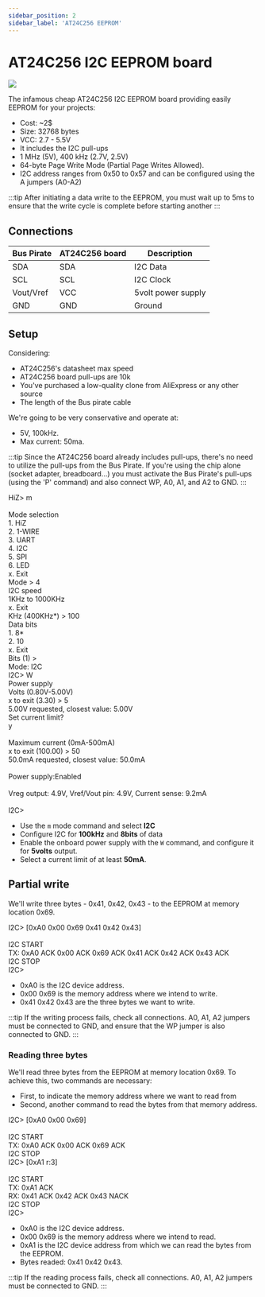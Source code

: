 ```yaml
---
sidebar_position: 2
sidebar_label: 'AT24C256 EEPROM'
---
```


# AT24C256 I2C EEPROM board

![](./img/at24c256-sch-board.png)

The infamous cheap AT24C256 I2C EEPROM board providing easily EEPROM for your projects:

- Cost: ~2$
- Size: 32768 bytes
- VCC: 2.7 - 5.5V
- It includes the I2C pull-ups
- 1 MHz (5V), 400 kHz (2.7V, 2.5V)
- 64-byte Page Write Mode (Partial Page Writes Allowed). 
- I2C address ranges from 0x50 to 0x57 and can be configured using the A jumpers (A0-A2)

:::tip
After initiating a data write to the EEPROM, you must wait up to 5ms to ensure that the write cycle is complete before starting another
:::

## Connections

|Bus Pirate|AT24C256 board|Description|
|-|-|-|
|SDA|SDA|I2C Data|
|SCL|SCL|I2C Clock|
|Vout/Vref|VCC|5volt power supply|
|GND|GND|Ground|

## Setup

Considering:
- AT24C256's datasheet max speed
- AT24C256 board pull-ups are 10k
- You've purchased a low-quality clone from AliExpress or any other source
- The length of the Bus pirate cable

We're going to be very conservative and operate at:
- 5V, 100kHz.
- Max current: 50ma.

:::tip
Since the AT24C256 board already includes pull-ups, there's no need to utilize the pull-ups from the Bus Pirate. If you're using the chip alone (socket adapter, breadboard...) you must activate the Bus Pirate's pull-ups (using the 'P' command) and also connect WP, A0, A1, and A2 to GND.
:::

<BrowserWindow>
<span className="bp-prompt">HiZ></span> m<br/>
<br/>
<span className="bp-info">Mode selection</span><br/>
 1. <span className="bp-info">HiZ</span><br/>
 2. <span className="bp-info">1-WIRE</span><br/>
 3. <span className="bp-info">UART</span><br/>
 4. <span className="bp-info">I2C</span><br/>
 5. <span className="bp-info">SPI</span><br/>
 6. <span className="bp-info">LED</span><br/>
 x. <span className="bp-info">Exit</span><br/>
<span className="bp-prompt">Mode ></span> 4<br/>
<span className="bp-info">I2C speed</span><br/>
 1KHz to 1000KHz<br/>
 x. <span className="bp-info">Exit</span><br/>
<span className="bp-prompt">KHz (</span>400KHz*<span className="bp-prompt">) ></span> 100<br/>
<span className="bp-info">Data bits</span><br/>
 1. <span className="bp-info">8*</span><br/>
 2. <span className="bp-info">10</span><br/>
 x. <span className="bp-info">Exit</span><br/>
<span className="bp-prompt">Bits (</span>1<span className="bp-prompt">) ></span> <br/>
<span className="bp-info">Mode:</span> I2C<br/>
<span className="bp-prompt">I2C></span> W<br/>
<span className="bp-info">Power supply<br/>
Volts (0.80V-5.00V)</span><br/>
<span className="bp-prompt">x to exit (3.30) ></span> 5<br/>
<span className="bp-float">5.00</span>V<span className="bp-info"> requested, closest value: <span className="bp-float">5.00</span></span>V<br/>
Set current limit?<br/>
y<br/>
<br/>
<span className="bp-info">Maximum current (0mA-500mA)</span><br/>
<span className="bp-prompt">x to exit (100.00) ></span> 50<br/>
<span className="bp-float">50.0</span>mA<span className="bp-info"> requested, closest value: <span className="bp-float">50.0</span></span>mA<br/>
<br/>
<span className="bp-info">Power supply:</span>Enabled<br/>
<span className="bp-info"><br/>
Vreg output: <span className="bp-float">4.9</span></span>V<span className="bp-info">, Vref/Vout pin: <span className="bp-float">4.9</span></span>V<span className="bp-info">, Current sense: <span className="bp-float">9.2</span></span>mA<span className="bp-info"><br/>
</span><br/>
<span className="bp-prompt">I2C></span> 

</BrowserWindow>

- Use the ```m``` mode command and select **I2C**
- Configure I2C for **100kHz** and **8bits** of data
- Enable the onboard power supply with the ```W``` command, and configure it for **5volts** output. 
- Select a current limit of at least **50mA**.

## Partial write

We'll write three bytes - 0x41, 0x42, 0x43 - to the EEPROM at memory location 0x69.

<BrowserWindow>
<span className="bp-prompt">I2C></span> [0xA0 0x00 0x69 0x41 0x42 0x43]<br/>
<br/>
I2C START<br/>
<span className="bp-info">TX:</span> 0x<span className="bp-float">A0</span> ACK 0x<span className="bp-float">00</span> ACK 0x<span className="bp-float">69</span> ACK 0x<span className="bp-float">41</span> ACK 0x<span className="bp-float">42</span> ACK 0x<span className="bp-float">43</span> ACK <br/>
I2C STOP<br/>
<span className="bp-prompt">I2C></span> 
</BrowserWindow>

- 0xA0 is the I2C device address.
- 0x00 0x69 is the memory address where we intend to write.
- 0x41 0x42 0x43 are the three bytes we want to write.

:::tip
If the writing process fails, check all connections. A0, A1, A2 jumpers must be connected to GND, and ensure that the WP jumper is also connected to GND.
:::

### Reading three bytes

We'll read three bytes from the EEPROM at memory location 0x69. To achieve this, two commands are necessary: 
- First, to indicate the memory address where we want to read from
- Second, another command to read the bytes from that memory address.

<BrowserWindow>
<span className="bp-prompt">I2C></span> [0xA0 0x00 0x69]<br/>
<br/>
I2C START<br/>
<span className="bp-info">TX:</span> 0x<span className="bp-float">A0</span> ACK 0x<span className="bp-float">00</span> ACK 0x<span className="bp-float">69</span> ACK <br/>
I2C STOP<br/>
<span className="bp-prompt">I2C></span> [0xA1 r:3]<br/>
<br/>
I2C START<br/>
<span className="bp-info">TX:</span> 0x<span className="bp-float">A1</span> ACK <br/>
<span className="bp-info">RX:</span> 0x<span className="bp-float">41</span> ACK 0x<span className="bp-float">42</span> ACK 0x<span className="bp-float">43</span> NACK <br/>
I2C STOP<br/>
<span className="bp-prompt">I2C></span> 
</BrowserWindow>

- 0xA0 is the I2C device address.
- 0x00 0x69 is the memory address where we intend to read.
- 0xA1 is the I2C device address from which we can read the bytes from the EEPROM.
- Bytes readed: 0x41 0x42 0x43.

:::tip
If the reading process fails, check all connections. A0, A1, A2 jumpers must be connected to GND.
:::
